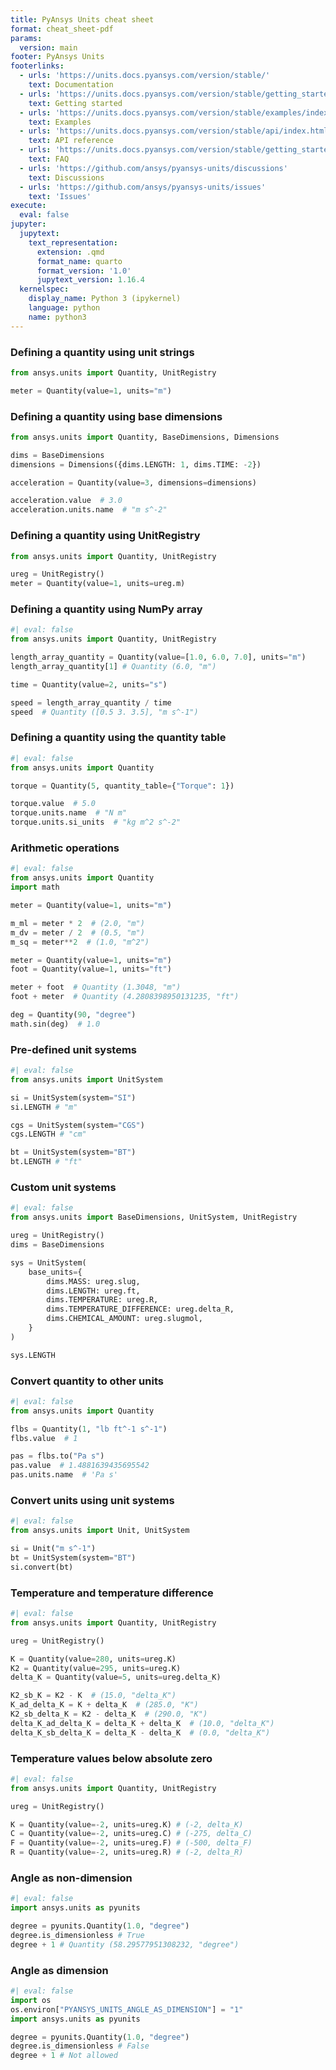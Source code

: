 ```yaml
---
title: PyAnsys Units cheat sheet
format: cheat_sheet-pdf
params:
  version: main
footer: PyAnsys Units
footerlinks:
  - urls: 'https://units.docs.pyansys.com/version/stable/'
    text: Documentation
  - urls: 'https://units.docs.pyansys.com/version/stable/getting_started/index.html'
    text: Getting started
  - urls: 'https://units.docs.pyansys.com/version/stable/examples/index.html'
    text: Examples
  - urls: 'https://units.docs.pyansys.com/version/stable/api/index.html'
    text: API reference
  - urls: 'https://units.docs.pyansys.com/version/stable/getting_started/faq.html'
    text: FAQ
  - urls: 'https://github.com/ansys/pyansys-units/discussions'
    text: Discussions
  - urls: 'https://github.com/ansys/pyansys-units/issues'
    text: 'Issues'
execute:
  eval: false
jupyter:
  jupytext:
    text_representation:
      extension: .qmd
      format_name: quarto
      format_version: '1.0'
      jupytext_version: 1.16.4
  kernelspec:
    display_name: Python 3 (ipykernel)
    language: python
    name: python3
---
```


### Defining a quantity using unit strings

```python
from ansys.units import Quantity, UnitRegistry

meter = Quantity(value=1, units="m")
```

### Defining a quantity using base dimensions

```python
from ansys.units import Quantity, BaseDimensions, Dimensions

dims = BaseDimensions
dimensions = Dimensions({dims.LENGTH: 1, dims.TIME: -2})

acceleration = Quantity(value=3, dimensions=dimensions)

acceleration.value  # 3.0
acceleration.units.name  # "m s^-2"
```

### Defining a quantity using UnitRegistry

```python
from ansys.units import Quantity, UnitRegistry

ureg = UnitRegistry()
meter = Quantity(value=1, units=ureg.m)
```

### Defining a quantity using NumPy array

```python
#| eval: false
from ansys.units import Quantity, UnitRegistry

length_array_quantity = Quantity(value=[1.0, 6.0, 7.0], units="m")
length_array_quantity[1] # Quantity (6.0, "m")

time = Quantity(value=2, units="s")

speed = length_array_quantity / time
speed  # Quantity ([0.5 3. 3.5], "m s^-1")
```

### Defining a quantity using the quantity table

```python
#| eval: false
from ansys.units import Quantity

torque = Quantity(5, quantity_table={"Torque": 1})

torque.value  # 5.0
torque.units.name  # "N m"
torque.units.si_units  # "kg m^2 s^-2"
```

### Arithmetic operations

```python
#| eval: false
from ansys.units import Quantity
import math

meter = Quantity(value=1, units="m")

m_ml = meter * 2  # (2.0, "m")
m_dv = meter / 2  # (0.5, "m")
m_sq = meter**2  # (1.0, "m^2")

meter = Quantity(value=1, units="m")
foot = Quantity(value=1, units="ft")

meter + foot  # Quantity (1.3048, "m")
foot + meter  # Quantity (4.2808398950131235, "ft")

deg = Quantity(90, "degree")
math.sin(deg)  # 1.0
```

### Pre-defined unit systems

```python
#| eval: false
from ansys.units import UnitSystem

si = UnitSystem(system="SI")
si.LENGTH # "m"

cgs = UnitSystem(system="CGS")
cgs.LENGTH # "cm"

bt = UnitSystem(system="BT")
bt.LENGTH # "ft"
```

### Custom unit systems

```python
#| eval: false
from ansys.units import BaseDimensions, UnitSystem, UnitRegistry

ureg = UnitRegistry()
dims = BaseDimensions

sys = UnitSystem(
    base_units={
        dims.MASS: ureg.slug,
        dims.LENGTH: ureg.ft,
        dims.TEMPERATURE: ureg.R,
        dims.TEMPERATURE_DIFFERENCE: ureg.delta_R,
        dims.CHEMICAL_AMOUNT: ureg.slugmol,
    }
)

sys.LENGTH
```

### Convert quantity to other units

```python
#| eval: false
from ansys.units import Quantity

flbs = Quantity(1, "lb ft^-1 s^-1")
flbs.value  # 1

pas = flbs.to("Pa s")
pas.value  # 1.4881639435695542
pas.units.name  # 'Pa s'
```

### Convert units using unit systems

```python
#| eval: false
from ansys.units import Unit, UnitSystem

si = Unit("m s^-1")
bt = UnitSystem(system="BT")
si.convert(bt)
```

### Temperature and temperature difference

```python
#| eval: false
from ansys.units import Quantity, UnitRegistry

ureg = UnitRegistry()

K = Quantity(value=280, units=ureg.K)
K2 = Quantity(value=295, units=ureg.K)
delta_K = Quantity(value=5, units=ureg.delta_K)

K2_sb_K = K2 - K  # (15.0, "delta_K")
K_ad_delta_K = K + delta_K  # (285.0, "K")
K2_sb_delta_K = K2 - delta_K  # (290.0, "K")
delta_K_ad_delta_K = delta_K + delta_K  # (10.0, "delta_K")
delta_K_sb_delta_K = delta_K - delta_K  # (0.0, "delta_K")
```

### Temperature values below absolute zero

```python
#| eval: false
from ansys.units import Quantity, UnitRegistry

ureg = UnitRegistry()

K = Quantity(value=-2, units=ureg.K) # (-2, delta_K)
C = Quantity(value=-2, units=ureg.C) # (-275, delta_C)
F = Quantity(value=-2, units=ureg.F) # (-500, delta_F)
R = Quantity(value=-2, units=ureg.R) # (-2, delta_R)
```

### Angle as non-dimension

```python
#| eval: false
import ansys.units as pyunits

degree = pyunits.Quantity(1.0, "degree")
degree.is_dimensionless # True
degree + 1 # Quantity (58.29577951308232, "degree")
```

### Angle as dimension

```python
#| eval: false
import os
os.environ["PYANSYS_UNITS_ANGLE_AS_DIMENSION"] = "1"
import ansys.units as pyunits

degree = pyunits.Quantity(1.0, "degree")
degree.is_dimensionless # False
degree + 1 # Not allowed
```
